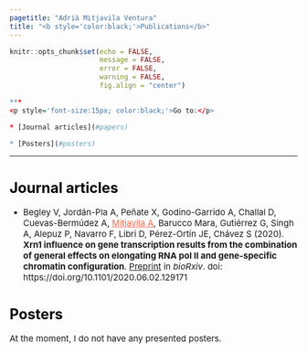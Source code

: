 ```yaml
---
pagetitle: "Adrià Mitjavila Ventura"
title: "<b style='color:black;'>Publications</b>"
---
```


```r
knitr::opts_chunk$set(echo = FALSE,
                      message = FALSE,
                      error = FALSE,
                      warning = FALSE, 
                      fig.align = "center")
```

```r
***
<p style='font-size:15px; color:black;'>Go to:</p>

* [Journal articles](#papers)

* [Posters](#posters)
```

***

# <b style='font-size:25px; color:black;'>Journal articles</b> {#papers} 

* <p style='font-size:15px;'> Begley V, Jordán-Pla A, Peñate X, Godino-Garrido A, Challal D, Cuevas-Bermúdez A, <ins style="color:Tomato;">Mitjavila A</ins>, Barucco Mara, Gutiérrez G, Singh A, Alepuz P, Navarro F, Libri D, Pérez-Ortín JE, Chávez S (2020). **Xrn1 influence on gene transcription results from the combination of general effects on elongating RNA pol II and gene-specific chromatin configuration**. [Preprint](https://www.biorxiv.org/content/10.1101/2020.06.02.129171v2) in *bioRxiv*. doi: https://doi.org/10.1101/2020.06.02.129171 </p>

# <b style='font-size:25px; color:black;'>Posters</b> {#posters}

<p style='font-size:15px;'> At the moment, I do not have any presented posters.</p>
